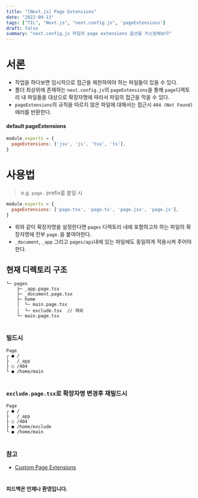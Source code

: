 ```yaml
---
title: "[Next.js] Page Extensions"
date: "2022-09-13"
tags: ["TIL", "Next.js", "next.config.js", 'pageExtensions']
draft: false
summary: "next.config.js 파일의 page extensions 옵션을 커스텀해보자"
---
```



# 서론

- 작업을 하다보면 임시적으로 접근을 제한하여야 하는 파일들이 있을 수 있다.
- 폴더 최상위에 존재하는 `next.config.js`의 `pageExtensions`을 통해 `page`디렉토리 내 파일들을 대상으로 확장자명에 따라서 파일의 접근을 막을 수 있다.
- `pageExtensions`의 규칙을 따르지 않은 파일에 대해서는 접근시 `404 (Not Found)`에러를 반환한다.

#### default pageExtensions
```jsx
module.exports = {
  pageExtensions: ['jsx', 'js', 'tsx', 'ts'],
}
```


# 사용법
> e.g. `page.` prefix를 붙일 시
```jsx
module.exports = {
  pageExtensions: ['page.tsx', 'page.ts', 'page.jsx', 'page.js'],
}
```
- 위와 같이 확장자명을 설정한다면 `pages` 디렉토리 내에 포함하고자 하는 파일의 확장자명에 전부 `page.`을 붙여야한다.
- `_document`, `_app` 그리고 `pages/api`내에 있는 파일에도 동일하게 적용시켜 주어야한다.

## 현재 디렉토리 구조
```text
└─ pages
    ├─ _app.page.tsx
    ├─ _document.page.tsx
    ├─ home
    │  └─ main.page.tsx
    │  └─ exclude.tsx  // 제외
    └─ main.page.tsx
```
#
### 빌드시
```text
Page
┌ ● /
├   /_app
├ ○ /404
└ ● /home/main
```
#
### `exclude.page.tsx`로 확장자명 변경후 재빌드시
```text
Page
┌ ● /
├   /_app
├ ○ /404
├ ● /home/exclude
└ ● /home/main
```


#

### 참고
- [Custom Page Extensions](https://nextjs.org/docs/api-reference/next.config.js/custom-page-extensions#including-non-page-files-in-the-pages-directory)

#

#### 피드백은 언제나 환영입니다.